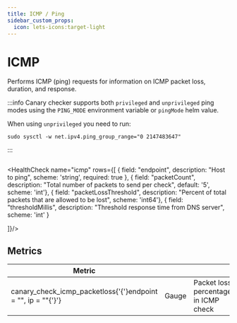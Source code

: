 ```yaml
---
title: ICMP / Ping
sidebar_custom_props:
  icon: lets-icons:target-light
---
```


# <Icon name="icmp" /> ICMP

Performs ICMP (ping) requests for information on ICMP packet loss, duration, and response.

:::info
Canary checker supports both `privileged` and `unprivileged` ping modes using the `PING_MODE` environment variable or `pingMode` helm value.

When using `unprivileged` you need to run:
```shell
sudo sysctl -w net.ipv4.ping_group_range="0 2147483647"
```
:::



```yaml title="icmp.yaml"  file=<rootDir>/modules/canary-checker/fixtures/quarantine/icmp_pass.yaml
```


<HealthCheck name="icmp"  rows={[
  {    field: "endpoint", description: "Host to ping", scheme: 'string', required: true  },
  { field: "packetCount", description: "Total number of packets to send per check", default: '5', scheme: 'int'},
  { field: "packetLossThreshold", description: "Percent of total packets that are allowed to be lost", scheme: 'int64'},
  {
    field: "thresholdMillis",
    description: "Threshold response time from DNS server",
    scheme: 'int'
  }

]}/>

## Metrics

| **Metric**                                       |       |                                      |
| ------------------------------------------------ | ----- | ------------------------------------ |
| canary_check_icmp_packetloss{'{'}endpoint = "", ip = ""{'}'} | Gauge | Packet loss percentage in ICMP check |
